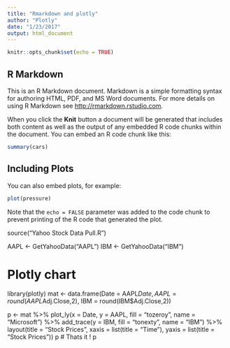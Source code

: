 ```yaml
---
title: "Rmarkdown and plotly"
author: "Plotly"
date: "1/23/2017"
output: html_document
---
```


```r
knitr::opts_chunk$set(echo = TRUE)
```

## R Markdown

This is an R Markdown document. Markdown is a simple formatting syntax for authoring HTML, PDF, and MS Word documents. For more details on using R Markdown see <http://rmarkdown.rstudio.com>.

When you click the **Knit** button a document will be generated that includes both content as well as the output of any embedded R code chunks within the document. You can embed an R code chunk like this:

```r
summary(cars)
```

## Including Plots

You can also embed plots, for example:

```r
plot(pressure)
```

Note that the `echo = FALSE` parameter was added to the code chunk to prevent printing of the R code that generated the plot.

source("Yahoo Stock Data Pull.R")

AAPL <-  GetYahooData("AAPL")
IBM <- GetYahooData("IBM")

# Plotly chart 
library(plotly)
mat <-  data.frame(Date = AAPL$Date, 
                   AAPL = round(AAPL$Adj.Close,2),
                   IBM = round(IBM$Adj.Close,2))

p <- mat %>% 
  plot_ly(x = Date, y = AAPL, fill = "tozeroy", name = "Microsoft") %>% 
  add_trace(y = IBM, fill = "tonexty", name = "IBM") %>% 
  layout(title = "Stock Prices", 
         xaxis = list(title = "Time"),
         yaxis = list(title = "Stock Prices"))
p  # Thats it !
p

